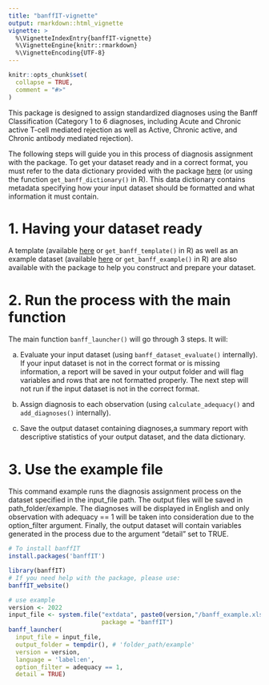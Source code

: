 ---
title: "banffIT-vignette"
output: rmarkdown::html_vignette
vignette: >
  %\VignetteIndexEntry{banffIT-vignette}
  %\VignetteEngine{knitr::rmarkdown}
  %\VignetteEncoding{UTF-8}
---

```{r, include = FALSE}
knitr::opts_chunk$set(
  collapse = TRUE,
  comment = "#>"
)
```

This package is designed to assign standardized diagnoses using the
Banff Classification (Category 1 to 6 diagnoses, including Acute and Chronic
active T-cell mediated rejection as well as Active, Chronic active, and Chronic
antibody mediated rejection).

The following steps will guide you in this process of diagnosis assignment with
the package. To get your dataset ready and in a correct format, you must
refer to the data dictionary provided with the package
<a href="https://PersonalizedTransplantCare.github.io/banffIT-documentation/templates/banff_dictionary.xlsx">here</a>
(or using the function `get_banff_dictionary()` in R). This data dictionary
contains metadata specifying how your input dataset should be formatted and what
information it must contain.

# 1. Having your dataset ready

A template (available 
<a href="https://PersonalizedTransplantCare.github.io/banffIT-documentation/templates/banff_template.xlsx" download class="external-link">here</a>
or `get_banff_template()` in R) as well as an example dataset (available
<a href="https://PersonalizedTransplantCare.github.io/banffIT-documentation/templates/banff_example.xlsx" download class="external-link">here</a>
or `get_banff_example()` in R) are also available with the package to help you
construct and prepare your dataset.

# 2. Run the process with the main function 

The main function `banff_launcher()` will go through 3 steps. It will:

a) Evaluate your input dataset (using `banff_dataset_evaluate()` internally).
If your input dataset is not in the correct format or is missing information,
a report will be saved in your output folder and will flag variables and
rows that are not formatted properly. The next step will not run if the input
dataset is not in the correct format.

b) Assign diagnosis to each observation (using `calculate_adequacy()` and
`add_diagnoses()` internally).

c) Save the output dataset containing diagnoses,a summary report with
descriptive statistics of your output dataset, and the data dictionary.


# 3. Use the example file

This command example runs the diagnosis assignment process on the dataset
specified in the input_file path. The output files will be saved in
path_folder/example. The diagnoses will be displayed in English and only
observation with adequacy == 1 will be taken into consideration due to the
option_filter argument. Finally, the output dataset will contain variables
generated in the process due to the argument "detail" set to TRUE.

```{r, eval=FALSE}

# To install banffIT
install.packages('banffIT')

library(banffIT)
# If you need help with the package, please use:
banffIT_website()

# use example
version <- 2022
input_file <- system.file("extdata", paste0(version,"/banff_example.xlsx"), 
                          package = "banffIT")
banff_launcher(
  input_file = input_file,
  output_folder = tempdir(), # 'folder_path/example'
  version = version,
  language = 'label:en',
  option_filter = adequacy == 1,
  detail = TRUE)

```
